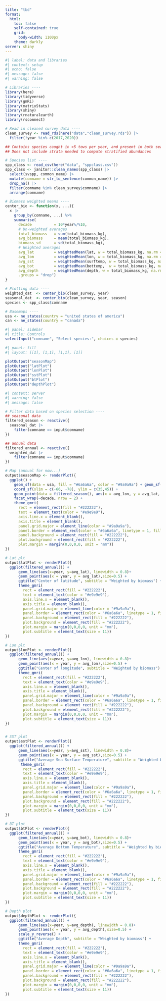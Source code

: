 ```yaml
---
title: "tbd"
format: 
  html:
    toc: false
    self-contained: true
    grid: 
      body-width: 1100px
    theme: darkly
server: shiny
---
```


```r
#| label: data and libraries
#| context: setup
#| echo: false
#| message: false
#| warning: false

# Libraries ----
library(here)
library(tidyverse)
library(gmRi)
library(matrixStats)
library(shiny)
library(rnaturalearth)
library(rsconnect)

# Read in cleaned survey data ----
clean_survey <- read_rds(here("data","clean_survey.rds")) |>
  filter(!year %in% c(2017,2020))

## Contains species caught in >5 tows per year, and present in both seasons >80% of the years of the survey 
## Does not include strata needed to compute stratified abundances 

# Species list ----
spp_class <- read_csv(here("data", "sppclass.csv"))
spp_class <- janitor::clean_names(spp_class) |>
  select(svspp, common_name) |>
  mutate(comname = str_to_sentence(common_name)) |>
  drop_na() |>
  filter(comname %in% clean_survey$comname) |>
  arrange(comname)

# Biomass weighted means ----
center_bio <- function(x, ...){
  x |>
    group_by(comname, ...) %>%
    summarise(
      decade          = 10*year%/%10,
      # Un-weighted averages
      total_biomass   = sum(total_biomass_kg),
      avg_biomass     = mean(total_biomass_kg),
      biomass_sd      = sd(total_biomass_kg),
      # Weighted averages
      avg_lat         = weightedMean(lat, w = total_biomass_kg, na.rm = T),  
      avg_lon         = weightedMean(lon, w = total_biomass_kg, na.rm = T),
      avg_sst         = weightedMean(surftemp, w = total_biomass_kg, na.rm = T),
      avg_bot         = weightedMean(bottemp,  w = total_biomass_kg, na.rm = T),
      avg_depth       = weightedMean(depth, w = total_biomass_kg, na.rm = T),
      .groups = "drop")
}

# Plotting data ----
weighted_dat  <- center_bio(clean_survey, year)
seasonal_dat  <- center_bio(clean_survey, year, season)
species <- spp_class$comname

# Basemaps ---- 
usa <- ne_states(country = "united states of america")
can <- ne_states(country = "canada") 
```

```r
#| panel: sidebar
#| title: Controls
selectInput("comname", "Select species:", choices = species)
```

```r
#| panel: fill
#| layout: [[1], [1,1], [1,1], [1]]

plotOutput("seasonMap")
plotOutput("latPlot")
plotOutput("lonPlot")
plotOutput("sstPlot")
plotOutput("btPlot")
plotOutput("depthPlot")

```

```r
#| context: server
#| warning: false
#| message: false

# Filter data based on species selection ----
## seasonal data
filtered_season <- reactive({
  seasonal_dat |>
    filter(comname == input$comname)
})

## annual data
filtered_annual <- reactive({
  weighted_dat |>
    filter(comname == input$comname)
})

# Map (annual for now...)
output$seasonMap <- renderPlot({
  ggplot() +
    geom_sf(data = usa, fill = "#6a6a6a", color = "#9a9a9a") + geom_sf(data = can, fill = "#6a6a6a", color = "#9a9a9a") +
    coord_sf(xlim = c(-66, -78), ylim = c(35,45)) +
    geom_point(data = filtered_season(), aes(x = avg_lon, y = avg_lat, color = season)) + 
    facet_wrap(~decade, nrow = 2) +
    theme_gmri(
      rect = element_rect(fill = "#222222"),
      text = element_text(color = "#e9e9e9"),
      axis.line.x = element_blank(),
      axis.title = element_blank(),
      panel.grid.major = element_line(color = "#9a9a9a"),
      panel.border = element_rect(color = "#6a6a6a", linetype = 1, fill = "transparent"),
      panel.background = element_rect(fill = "#222222"),
      plot.background = element_rect(fill = "#222222"),
      plot.margin = margin(0,0,0,0, unit = "mm"))
})

# Lat plt
output$latPlot <- renderPlot({
  ggplot(filtered_annual()) +
      geom_line(aes(x=year, y=avg_lat), linewidth = 0.8)+
      geom_point(aes(x = year, y = avg_lat),size=0.5) +
      ggtitle("Center of latitude", subtitle = "Weighted by biomass") +
      theme_gmri(
        rect = element_rect(fill = "#222222"),
        text = element_text(color = "#e9e9e9"),
        axis.line.x = element_blank(),
        axis.title = element_blank(),
        panel.grid.major = element_line(color = "#9a9a9a"),
        panel.border = element_rect(color = "#6a6a6a", linetype = 1, fill = "transparent"),
        panel.background = element_rect(fill = "#222222"),
        plot.background = element_rect(fill = "#222222"),
        plot.margin = margin(0,0,0,0, unit = "mm"),
        plot.subtitle = element_text(size = 11))
})

# Lon plt
output$lonPlot <- renderPlot({
  ggplot(filtered_annual()) +
      geom_line(aes(x=year, y=avg_lon), linewidth = 0.8)+
      geom_point(aes(x = year, y = avg_lon),size=0.5) +
      ggtitle("Center of longitude", subtitle = "Weighted by biomass") +
      theme_gmri(
        rect = element_rect(fill = "#222222"),
        text = element_text(color = "#e9e9e9"),
        axis.line.x = element_blank(),
        axis.title = element_blank(),
        panel.grid.major = element_line(color = "#9a9a9a"),
        panel.border = element_rect(color = "#6a6a6a", linetype = 1, fill = "transparent"),
        panel.background = element_rect(fill = "#222222"),
        plot.background = element_rect(fill = "#222222"),
        plot.margin = margin(0,0,0,0, unit = "mm"),
        plot.subtitle = element_text(size = 11))
})


# SST plot
output$sstPlot <- renderPlot({
  ggplot(filtered_annual()) +
      geom_line(aes(x=year, y=avg_sst), linewidth = 0.8)+
      geom_point(aes(x = year, y = avg_sst),size=0.5) +
      ggtitle("Average Sea Surface Temperature", subtitle = "Weighted by biomass") +
       theme_gmri(
        rect = element_rect(fill = "#222222"),
        text = element_text(color = "#e9e9e9"),
        axis.line.x = element_blank(),
        axis.title = element_blank(),
        panel.grid.major = element_line(color = "#9a9a9a"),
        panel.border = element_rect(color = "#6a6a6a", linetype = 1, fill = "transparent"),
        panel.background = element_rect(fill = "#222222"),
        plot.background = element_rect(fill = "#222222"),
        plot.margin = margin(0,0,0,0, unit = "mm"),
        plot.subtitle = element_text(size = 11))
})

# BT plot
output$btPlot <- renderPlot({
  ggplot(filtered_annual()) +
      geom_line(aes(x=year, y=avg_bot), linewidth = 0.8)+
      geom_point(aes(x = year, y = avg_bot),size=0.5) +
      ggtitle("Average Bottom Temperature", subtitle = "Weighted by biomass") +
      theme_gmri(
        rect = element_rect(fill = "#222222"),
        text = element_text(color = "#e9e9e9"),
        axis.line.x = element_blank(),
        axis.title = element_blank(),
        panel.grid.major = element_line(color = "#9a9a9a"),
        panel.border = element_rect(color = "#6a6a6a", linetype = 1, fill = "transparent"),
        panel.background = element_rect(fill = "#222222"),
        plot.background = element_rect(fill = "#222222"),
        plot.margin = margin(0,0,0,0, unit = "mm"),
        plot.subtitle = element_text(size = 11))
})

# Depth plot
output$depthPlot <- renderPlot({
  ggplot(filtered_annual()) +
      geom_line(aes(x=year, y=avg_depth), linewidth = 0.8)+
      geom_point(aes(x = year, y = avg_depth),size=0.5) +
      scale_y_reverse() +
      ggtitle("Average Depth", subtitle = "Weighted by biomass") +
      theme_gmri(
        rect = element_rect(fill = "#222222"),
        text = element_text(color = "#e9e9e9"),
        axis.line.x = element_blank(),
        axis.title = element_blank(),
        panel.grid.major = element_line(color = "#9a9a9a"),
        panel.border = element_rect(color = "#6a6a6a", linetype = 1, fill = "transparent"),
        panel.background = element_rect(fill = "#222222"),
        plot.background = element_rect(fill = "#222222"),
        plot.margin = margin(0,0,0,0, unit = "mm"),
        plot.subtitle = element_text(size = 11))
})

```